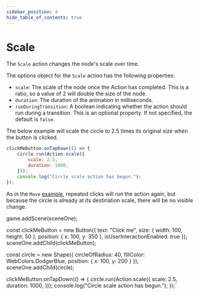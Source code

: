 ```yaml
---
sidebar_position: 4
hide_table_of_contents: true
---
```



# Scale

The `Scale` action changes the node's scale over time.

The options object for the `Scale` action has the following properties:

- `scale`: The scale of the node once the Action has completed. This is a ratio, so a value of 2 will double the size of the node.
- `duration`: The duration of the animation in milliseconds.
- `runDuringTransition`: A boolean indicating whether the action should run during a transition. This is an optional property. If not specified, the default is `false`.

The below example will scale the circle to 2.5 times its original size when the button is clicked.

```js
clickMeButton.onTapDown(() => {
    circle.run(Action.scale({
        scale: 2.5,
        duration: 1000,
    }));
    console.log("Circle scale action has begun.");
});
```

As in the `Move` [example](./move.mdx), repeated clicks will run the action again, but because the circle is already at its destination scale, there will be no visible change.


game.addScene(sceneOne);
 
const clickMeButton = new Button({
    text: "Click me",
    size: { width: 100, height: 50 },
    position: { x: 100, y: 350 },
    isUserInteractionEnabled: true
});
sceneOne.addChild(clickMeButton);
 
const circle = new Shape({
    circleOfRadius: 40,
    fillColor: WebColors.DodgerBlue,
    position: { x: 100, y: 200 }
});
sceneOne.addChild(circle);
 
clickMeButton.onTapDown(() => {
    circle.run(Action.scale({
        scale: 2.5,
        duration: 1000,
    }));
    console.log("Circle scale action has begun.");
});`

<CodeExample code={code} template={template} console="true"/>